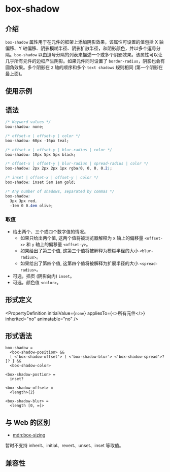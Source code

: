 # box-shadow

## 介绍

`box-shadow` 属性用于在元件的框架上添加阴影效果，该属性可设置的值包括 X 轴偏移、Y 轴偏移、阴影模糊半径、阴影扩散半径，和阴影颜色，并以多个逗号分隔。`box-shadow` 以由逗号分隔的列表来描述一个或多个阴影效果。该属性可以让几乎所有元件的边框产生阴影。如果元件同时设置了 `border-radius`，阴影也会有圆角效果。多个阴影在 z 轴的顺序和多个 `text shadows` 规则相同 (第一个阴影在最上面)。

## 使用示例


<Go
  example="css-api"
  defaultFile="src/box-shadow/App.tsx"
  img="https://lf-lynx.tiktok-cdns.com/obj/lynx-artifacts-oss-sg/lynx-website/assets/doc/css/box-shadow.jpg"
  defaultEntryFile="dist/box-shadow.lynx.bundle"
  entry="src/box-shadow"
/>

## 语法

```css
/* Keyword values */
box-shadow: none;

/* offset-x | offset-y | color */
box-shadow: 60px -16px teal;

/* offset-x | offset-y | blur-radius | color */
box-shadow: 10px 5px 5px black;

/* offset-x | offset-y | blur-radius | spread-radius | color */
box-shadow: 2px 2px 2px 1px rgba(0, 0, 0, 0.2);

/* inset | offset-x | offset-y | color */
box-shadow: inset 5em 1em gold;

/* Any number of shadows, separated by commas */
box-shadow:
  3px 3px red,
  -1em 0 0.4em olive;
```

### 取值

- 给出两个、三个或四个数字值的情况。
  - 如果只给出两个值, 这两个值将被浏览器解释为 x 轴上的偏移量 `<offset-x>` 和 `y` 轴上的偏移量 `<offset-y>`。
  - 如果给出了第三个值, 这第三个值将被解释为模糊半径的大小 `<blur-radius>`。
  - 如果给出了第四个值, 这第四个值将被解释为扩展半径的大小 `<spread-radius>`。
- 可选，插页 (阴影向内) `inset`。
- 可选，颜色值 `<color>`。

## 形式定义


<PropertyDefinition
  initialValue={<code>none</code>}
  appliesTo={<>所有元件</>}
  inherited="no"
  animatable="no"
/>

## 形式语法

```
box-shadow =
  <box-shadow-position> &&
  [ <'box-shadow-offset'> [ <'box-shadow-blur'> <'box-shadow-spread'>? ]? ] &&
  <box-shadow-color>

<box-shadow-postion> =
  inset?

<box-shadow-offset> =
  <length>{2}

<box-shadow-blur> =
  <length [0, ∞]>

```

## 与 Web 的区别

- [mdn:box-sizing](https://developer.mozilla.org/en-US/docs/Web/CSS/box-shadow)

暂时不支持 inherit、initial、revert、unset、inset 等取值。

## 兼容性


<LegacyCompatTable metadata="css/properties/box-shadow" />
